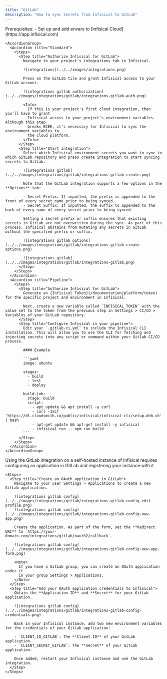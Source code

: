 ```yaml
---
title: "GitLab"
description: "How to sync secrets from Infisical to GitLab"
---
```


<Tabs>
  <Tab title="Usage">
    Prerequisites:
    - Set up and add envars to [Infisical Cloud](https://app.infisical.com)

    <AccordionGroup>
      <Accordion title="Standard">
        <Steps>
          <Step title="Authorize Infisical for GitLab">
            Navigate to your project's integrations tab in Infisical.

            ![integrations](../../images/integrations.png)

            Press on the GitLab tile and grant Infisical access to your GitLab account.

            ![integrations gitlab authorization](../../images/integrations/gitlab/integrations-gitlab-auth.png)

            <Info>
              If this is your project's first cloud integration, then you'll have to grant
              Infisical access to your project's environment variables. Although this step
              breaks E2EE, it's necessary for Infisical to sync the environment variables to
              the cloud platform.
            </Info>
          </Step>
          <Step title="Start integration">
            Select which Infisical environment secrets you want to sync to which GitLab repository and press create integration to start syncing secrets to GitLab.

            ![integrations gitlab](../../images/integrations/gitlab/integrations-gitlab-create.png)

            Note that the GitLab integration supports a few options in the **Options** tab:

            - Secret Prefix: If inputted, the prefix is appended to the front of every secret name prior to being synced.
            - Secret Suffix: If inputted, the suffix to appended to the back of every name of every secret prior to being synced.

            Setting a secret prefix or suffix ensures that existing secrets in GitLab are not overwritten during the sync. As part of this process, Infisical abstains from mutating any secrets in GitLab without the specified prefix or suffix.

            ![integrations gitlab options](../../images/integrations/gitlab/integrations-gitlab-create-options.png)

            ![integrations gitlab](../../images/integrations/gitlab/integrations-gitlab.png)
          </Step>
        </Steps>
      </Accordion>
      <Accordion title="Pipeline">
        <Steps>
          <Step title="Authorize Infisical for GitLab">
            Generate an [Infisical Token](/documentation/platform/token) for the specific project and environment in Infisical.

            Next, create a new variable called `INFISICAL_TOKEN` with the value set to the token from the previous step in Settings > CI/CD > Variables of your GitLab repository.
          </Step>
          <Step title="Configure Infisical in your pipeline">
            Edit your `.gitlab-ci.yml` to include the Infisical CLI installation. This will allow you to use the CLI for fetching and injecting secrets into any script or command within your Gitlab CI/CD process.

            #### Example

            ```yaml
            image: ubuntu

            stages:
              - build
              - test
              - deploy

            build-job:
              stage: build
              script:
                - apt update && apt install -y curl
                - curl -1sLf 'https://dl.cloudsmith.io/public/infisical/infisical-cli/setup.deb.sh' | bash
                - apt-get update && apt-get install -y infisical
                - infisical run -- npm run build
            ```
          </Step>
        </Steps>
      </Accordion>
    </AccordionGroup>
  </Tab>
  <Tab title="Self-Hosted Setup">
    Using the GitLab integration on a self-hosted instance of Infisical requires configuring an application in GitLab
    and registering your instance with it.
    
    <Steps>
      <Step title="Create an OAuth application in GitLab">
        Navigate to your user Settings > Applications to create a new GitLab application.
      
        ![integrations gitlab config](../../images/integrations/gitlab/integrations-gitlab-config-edit-profile.png) 
        ![integrations gitlab config](../../images/integrations/gitlab/integrations-gitlab-config-new-app.png) 
        
        Create the application. As part of the form, set the **Redirect URI** to `https://your-domain.com/integrations/gitlab/oauth2/callback`.

        ![integrations gitlab config](../../images/integrations/gitlab/integrations-gitlab-config-new-app-form.png) 
      
        <Note>
          If you have a GitLab group, you can create an OAuth application under it
          in your group Settings > Applications.
        </Note>
      </Step>
      <Step title="Add your OAuth application credentials to Infisical">
        Obtain the **Application ID** and **Secret** for your GitLab application.
        
        ![integrations gitlab config](../../images/integrations/gitlab/integrations-gitlab-config-credentials.png) 
        
        Back in your Infisical instance, add two new environment variables for the credentials of your GitLab application:

        - `CLIENT_ID_GITLAB`: The **Client ID** of your GitLab application.
        - `CLIENT_SECRET_GITLAB`: The **Secret** of your GitLab application.
        
        Once added, restart your Infisical instance and use the GitLab integration.
      </Step>
    </Steps>
  </Tab>
</Tabs>

